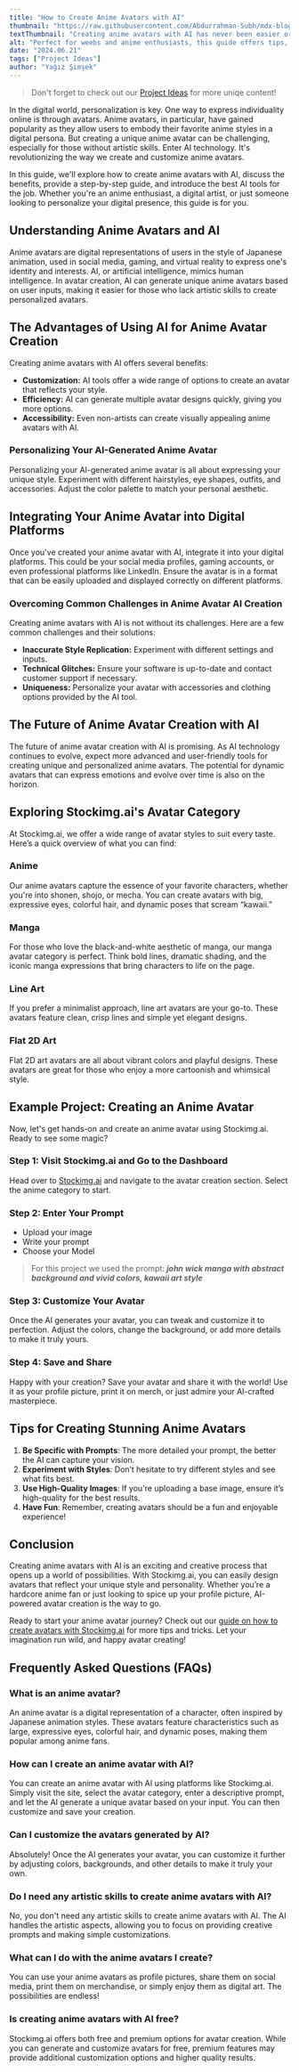 ```yaml
---
title: "How to Create Anime Avatars with AI"
thumbnail: "https://raw.githubusercontent.com/Abdurrahman-Subh/mdx-blog/main/images/jwick-manga.png"
textThumbnail: "Creating anime avatars with AI has never been easier or more fun! In this blog post, we dive into the exciting world of AI-powered avatar creation using Stockimg.ai. We explore various avatar styles, including anime, manga, line art, and flat 2D art, and walk you through an example project to create a magnificant avatar!"
alt: "Perfect for weebs and anime enthusiasts, this guide offers tips, customization options, and a link to a comprehensive guide on avatar creation. Discover how AI can bring your creative visions to life effortlessly!"
date: "2024.06.21"
tags: ["Project Ideas"]
author: "Yağız Şimşek"
---
```


<CustomImage
    src="https://raw.githubusercontent.com/Abdurrahman-Subh/mdx-blog/main/images/jwick-manga.png"
    alt="john wick uWu"
/>

> Don't forget to check out our [Project Ideas](https://stockimg.ai/blog/project-ideas/) for more uniqe content!

In the digital world, personalization is key. One way to express individuality online is through avatars. Anime avatars, in particular, have gained popularity as they allow users to embody their favorite anime styles in a digital persona. But creating a unique anime avatar can be challenging, especially for those without artistic skills. Enter AI technology. It's revolutionizing the way we create and customize anime avatars.

In this guide, we'll explore how to create anime avatars with AI, discuss the benefits, provide a step-by-step guide, and introduce the best AI tools for the job. Whether you're an anime enthusiast, a digital artist, or just someone looking to personalize your digital presence, this guide is for you.

## Understanding Anime Avatars and AI

Anime avatars are digital representations of users in the style of Japanese animation, used in social media, gaming, and virtual reality to express one's identity and interests. AI, or artificial intelligence, mimics human intelligence. In avatar creation, AI can generate unique anime avatars based on user inputs, making it easier for those who lack artistic skills to create personalized avatars.

## The Advantages of Using AI for Anime Avatar Creation

Creating anime avatars with AI offers several benefits:

- **Customization:** AI tools offer a wide range of options to create an avatar that reflects your style.
- **Efficiency:** AI can generate multiple avatar designs quickly, giving you more options.
- **Accessibility:** Even non-artists can create visually appealing anime avatars with AI.

### Personalizing Your AI-Generated Anime Avatar

Personalizing your AI-generated anime avatar is all about expressing your unique style. Experiment with different hairstyles, eye shapes, outfits, and accessories. Adjust the color palette to match your personal aesthetic.

## Integrating Your Anime Avatar into Digital Platforms
Once you've created your anime avatar with AI, integrate it into your digital platforms. This could be your social media profiles, gaming accounts, or even professional platforms like LinkedIn. Ensure the avatar is in a format that can be easily uploaded and displayed correctly on different platforms.

### Overcoming Common Challenges in Anime Avatar AI Creation

Creating anime avatars with AI is not without its challenges. Here are a few common challenges and their solutions:

- **Inaccurate Style Replication:** Experiment with different settings and inputs.
- **Technical Glitches:** Ensure your software is up-to-date and contact customer support if necessary.
- **Uniqueness:** Personalize your avatar with accessories and clothing options provided by the AI tool.

## The Future of Anime Avatar Creation with AI

The future of anime avatar creation with AI is promising. As AI technology continues to evolve, expect more advanced and user-friendly tools for creating unique and personalized anime avatars. The potential for dynamic avatars that can express emotions and evolve over time is also on the horizon.

## Exploring Stockimg.ai's Avatar Category

At Stockimg.ai, we offer a wide range of avatar styles to suit every taste. Here’s a quick overview of what you can find:

### Anime

<CustomImage
    src="https://media.stockimg.ai/image/_-kcPkY65ZFQ.png"
    alt="jelly anime girl"
/>


Our anime avatars capture the essence of your favorite characters, whether you're into shonen, shojo, or mecha. You can create avatars with big, expressive eyes, colorful hair, and dynamic poses that scream “kawaii.”

### Manga

<CustomImage
    src="https://media.stockimg.ai/image/t2PPxrlwTT3L.png"
    alt="two students walking"
/>

For those who love the black-and-white aesthetic of manga, our manga avatar category is perfect. Think bold lines, dramatic shading, and the iconic manga expressions that bring characters to life on the page.

### Line Art

<CustomImage
    src="https://media.stockimg.ai/image/y_oZSs5YfJVO.png"
    alt="illustration line art cyclist woman curls helmet front total eyes"
/>

If you prefer a minimalist approach, line art avatars are your go-to. These avatars feature clean, crisp lines and simple yet elegant designs.

### Flat 2D Art

<CustomImage
    src="https://media.stockimg.ai/image/SipxB74xG6F1.png"
    alt="flat 2d arts"
/>

Flat 2D art avatars are all about vibrant colors and playful designs. These avatars are great for those who enjoy a more cartoonish and whimsical style.

## Example Project: Creating an Anime Avatar

<CustomImage
    src="https://raw.githubusercontent.com/Abdurrahman-Subh/mdx-blog/main/images/jwick-manga.png"
    alt="an example logo"
/>

Now, let's get hands-on and create an anime avatar using Stockimg.ai. Ready to see some magic?

### Step 1: Visit Stockimg.ai and Go to the Dashboard

<CustomImage
    src="https://raw.githubusercontent.com/Abdurrahman-Subh/mdx-blog/main/images/stockimg-dashboard.png"
    alt="stockimg dashboard"
/>

Head over to [Stockimg.ai](https://stockimg.ai) and navigate to the avatar creation section. Select the anime category to start.

### Step 2: Enter Your Prompt

<CustomImage
    src="https://raw.githubusercontent.com/Abdurrahman-Subh/mdx-blog/main/images/stockimg-avatar-category.png"
    alt="stockimg avatar create"
/>

- Upload your image
- Write your prompt
- Choose your Model

> For this project we used the prompt: ***john wick manga with abstract background and vivid colors, kawaii art style***

### Step 3: Customize Your Avatar

<CustomImage
    src="https://raw.githubusercontent.com/Abdurrahman-Subh/mdx-blog/main/images/stockimg-create-avatar.gif"
    alt="customizing avatar"
/>

Once the AI generates your avatar, you can tweak and customize it to perfection. Adjust the colors, change the background, or add more details to make it truly yours.

### Step 4: Save and Share

<CustomImage
    src="https://raw.githubusercontent.com/Abdurrahman-Subh/mdx-blog/main/images/stockimg-download-avatar.gif"
    alt="saving avatar"
/>

Happy with your creation? Save your avatar and share it with the world! Use it as your profile picture, print it on merch, or just admire your AI-crafted masterpiece.

## Tips for Creating Stunning Anime Avatars

1. **Be Specific with Prompts**: The more detailed your prompt, the better the AI can capture your vision.
2. **Experiment with Styles**: Don’t hesitate to try different styles and see what fits best.
3. **Use High-Quality Images**: If you're uploading a base image, ensure it’s high-quality for the best results.
4. **Have Fun**: Remember, creating avatars should be a fun and enjoyable experience!

## Conclusion

Creating anime avatars with AI is an exciting and creative process that opens up a world of possibilities. With Stockimg.ai, you can easily design avatars that reflect your unique style and personality. Whether you’re a hardcore anime fan or just looking to spice up your profile picture, AI-powered avatar creation is the way to go.

Ready to start your anime avatar journey? Check out our [guide on how to create avatars with Stockimg.ai](https://stockimg.ai/blog/guide/how-to-create-avatars-with-stockimg) for more tips and tricks. Let your imagination run wild, and happy avatar creating!

## Frequently Asked Questions (FAQs)

### What is an anime avatar?

An anime avatar is a digital representation of a character, often inspired by Japanese animation styles. These avatars feature characteristics such as large, expressive eyes, colorful hair, and dynamic poses, making them popular among anime fans.

### How can I create an anime avatar with AI?

You can create an anime avatar with AI using platforms like Stockimg.ai. Simply visit the site, select the avatar category, enter a descriptive prompt, and let the AI generate a unique avatar based on your input. You can then customize and save your creation.

### Can I customize the avatars generated by AI?

Absolutely! Once the AI generates your avatar, you can customize it further by adjusting colors, backgrounds, and other details to make it truly your own.

### Do I need any artistic skills to create anime avatars with AI?

No, you don't need any artistic skills to create anime avatars with AI. The AI handles the artistic aspects, allowing you to focus on providing creative prompts and making simple customizations.

### What can I do with the anime avatars I create?

You can use your anime avatars as profile pictures, share them on social media, print them on merchandise, or simply enjoy them as digital art. The possibilities are endless!

### Is creating anime avatars with AI free?

Stockimg.ai offers both free and premium options for avatar creation. While you can generate and customize avatars for free, premium features may provide additional customization options and higher quality results.